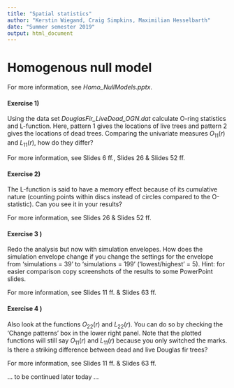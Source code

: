 ```yaml
---
title: "Spatial statistics"
author: "Kerstin Wiegand, Craig Simpkins, Maximilian Hesselbarth"
date: "Summer semester 2019"
output: html_document
---
```


# Homogenous null model 

For more information, see _Homo_NullModels.pptx_.

#### Exercise 1) 
Using the data set _DouglasFir_LiveDead_OGN.dat_ calculate O-ring statistics and L-function. Here, pattern 1 gives the locations of live trees and pattern 2 gives the locations of dead trees. Comparing the univariate measures $O_{11}(r)$ and $L_{11}(r)$, how do they differ?

For more information, see Slides 6 ff., Slides 26 & Slides 52 ff.

#### Exercise 2)
The L-function is said to have a memory effect because of its cumulative nature (counting points within discs instead of circles compared to the O-statistic). Can you see it in your results?

For more information, see Slides 26 & Slides 52 ff.

#### Exercise 3 )
Redo the analysis but now with simulation envelopes. How does the simulation envelope change if you change the settings for the envelope from 'simulations = 39' to 'simulations = 199' ('lowest/highest' = 5). Hint: for easier comparison copy screenshots of the results to some PowerPoint slides.

For more information, see Slides 11 ff. & Slides 63 ff.

#### Exercise 4 )
Also look at the functions $O_{22}(r)$ and $L_{22}(r)$. You can do so by checking the 'Change patterns' box in the lower right panel. Note that the plotted functions will still say $O_{11}(r)$ and $L_{11}(r)$ because you only switched the marks. Is there a striking difference between dead and live Douglas fir trees?

For more information, see Slides 11 ff. & Slides 63 ff.

… to be continued later today …

